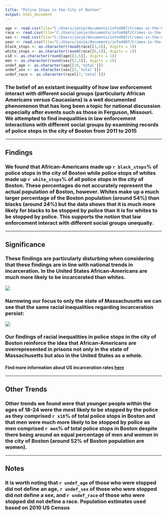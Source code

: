 ```yaml
---
title: "Police Stops in the City of Boston"
output: html_document
---
```


```r
age <- read.csv(file="C:/Users/jonje/documents/info498f/Crimes-in-the-City-of-Boston/data/stops_by_age_group.csv", header=TRUE, sep=)
race <- read.csv(file="C:/Users/jonje/documents/info498f/Crimes-in-the-City-of-Boston/data/stops_by_race.csv", header=TRUE, sep=)
sex <- read.csv(file="C:/Users/jonje/documents/info498f/Crimes-in-the-City-of-Boston/data/stops_by_sex.csv", header=TRUE, sep=)
year <- read.csv(file="C:/Users/jonje/documents/info498f/Crimes-in-the-City-of-Boston/data/stops_by_year.csv", header=TRUE, sep=)
black_stops <- as.character(round(race[[3,5]], digits = 1))
white_stops <- as.character(round(race[[6,5]], digits = 1))
x18 <- as.character(round(age[[3,5]], digits = 1))
men <- as.character(round(sex[[2,5]], digits = 1))
undef_age <- as.character(age[[10,'total']])
undef_sex <- as.character(sex[[3,'total']])
undef_race <- as.character(race[[7,'total']])
```

### The belief of an existant inequality of how law enforcement interact with different social groups (particularly African Americans versus Caucasians) is a well documented phenomenon that has long been a topic for national discussion especially after events such as those in Ferguson, Missouri. We attempted to find inequalities in law enforcement interactions with different social groups by examining records of police stops in the city of Boston from 2011 to 2015
***
## **Findings**
### We found that African-Americans made up `r black_stops`% of police stops in the city of Boston while police stops of whites made up `r white_stops`% of all police stops in the city of Boston. These percentages do not accurately represent the actual population of Boston, however. Whites make up a much larger percentage of the Boston population (around 54%) than blacks (around 24%) but the data shows that it is much more likely for blacks to be stopped by police than it is for whites to be stopped by police. This supports the notion that law enforcement interact with different social groups unequally.
***
## **Significance**
### These findings are particularly disturbing when considering that these findings are in line with national trends in incarceration. In the United States African-Americans are much more likely to be incarcerated than whites.
![](/Users/jonje/documents/info498f/Crimes-in-the-City-of-Boston/img/raceinc.jpg)

### Narrowing our focus to only the state of Massachusetts we can see that the same racial inequalities regarding incarceration persist:
![](/Users/jonje/documents/info498f/Crimes-in-the-City-of-Boston/img/MA_Rates_2010.jpg)

### Our findings of racial inequalities in police stops in the city of Boston reinforce the idea that African-Americans are overrepresented in prisons not only in the state of Massachusetts but also in the United States as a whole.
#### Find more information about US incarceration rates [here](http://www.prisonpolicy.org/reports/rates.html)
***
## **Other Trends**
### Other trends we found were that younger people within the ages of 18-24 were the most likely to be stopped by the police as they comprised `r x18`% of total police stops in Boston and that men were much more likely to be stopped by police as men comprised `r men`% of total police stops in Boston despite there being around an equal percentage of men and women in the city of Boston (around 52% of Boston population are women).
***
## **Notes**
### It is worth noting that `r undef_age` of those who were stopped did not define an age, `r undef_sex` of those who were stopped did not define a sex, and `r undef_race` of those who were stopped did not define a race. Population estimates used based on 2010 US Census